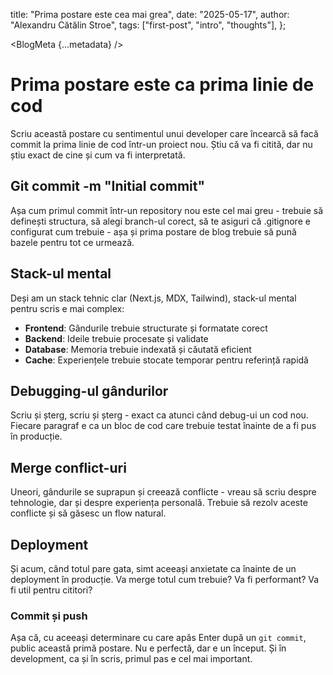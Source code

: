 
  title: "Prima postare este cea mai grea",
  date: "2025-05-17",
  author: "Alexandru Cătălin Stroe",
  tags: ["first-post", "intro", "thoughts"],
};

<BlogMeta {...metadata} />

<AnimatedName />

# Prima postare este ca prima linie de cod

Scriu această postare cu sentimentul unui developer care încearcă să facă commit la prima linie de cod într-un proiect nou. Știu că va fi citită, dar nu știu exact de cine și cum va fi interpretată.

## Git commit -m "Initial commit"

Așa cum primul commit într-un repository nou este cel mai greu - trebuie să definești structura, să alegi branch-ul corect, să te asiguri că .gitignore e configurat cum trebuie - așa și prima postare de blog trebuie să pună bazele pentru tot ce urmează.

## Stack-ul mental

Deși am un stack tehnic clar (Next.js, MDX, Tailwind), stack-ul mental pentru scris e mai complex:

- **Frontend**: Gândurile trebuie structurate și formatate corect
- **Backend**: Ideile trebuie procesate și validate
- **Database**: Memoria trebuie indexată și căutată eficient
- **Cache**: Experiențele trebuie stocate temporar pentru referință rapidă

## Debugging-ul gândurilor

Scriu și șterg, scriu și șterg - exact ca atunci când debug-ui un cod nou. Fiecare paragraf e ca un bloc de cod care trebuie testat înainte de a fi pus în producție.

## Merge conflict-uri

Uneori, gândurile se suprapun și creează conflicte - vreau să scriu despre tehnologie, dar și despre experiența personală. Trebuie să rezolv aceste conflicte și să găsesc un flow natural.

## Deployment

Și acum, când totul pare gata, simt aceeași anxietate ca înainte de un deployment în producție. Va merge totul cum trebuie? Va fi performant? Va fi util pentru cititori?

### Commit și push

Așa că, cu aceeași determinare cu care apăs Enter după un `git commit`, public această primă postare. Nu e perfectă, dar e un început. Și în development, ca și în scris, primul pas e cel mai important.
